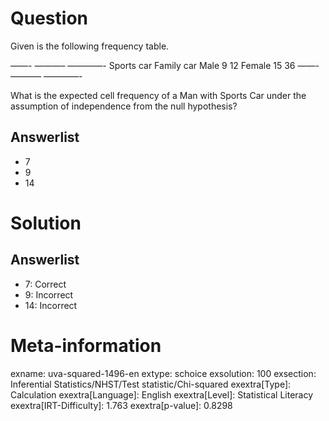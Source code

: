 Question
========

Given is the following frequency table.

  ------- ----------- ------------- Sports car Family car Male 9 12 Female 15 36 ------- ----------- -------------

What is the expected cell frequency of a Man with Sports Car under the assumption of independence from the null hypothesis?

Answerlist
----------

* 7
* 9
* 14

Solution
========

Answerlist
----------

* 7: Correct
* 9: Incorrect
* 14: Incorrect

Meta-information
================
exname: uva-squared-1496-en
extype: schoice
exsolution: 100
exsection: Inferential Statistics/NHST/Test statistic/Chi-squared
exextra[Type]: Calculation
exextra[Language]: English
exextra[Level]: Statistical Literacy
exextra[IRT-Difficulty]: 1.763
exextra[p-value]: 0.8298
